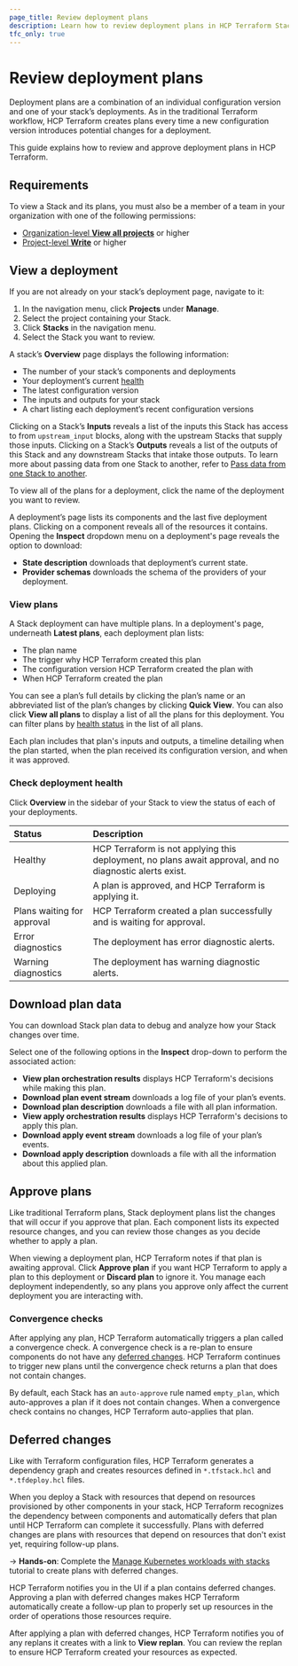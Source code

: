 ```yaml
---
page_title: Review deployment plans
description: Learn how to review deployment plans in HCP Terraform Stacks.
tfc_only: true
---
```


# Review deployment plans

Deployment plans are a combination of an individual configuration version and one of your stack’s deployments. As in the traditional Terraform workflow, HCP Terraform creates plans every time a new configuration version introduces potential changes for a deployment. 

This guide explains how to review and approve deployment plans in HCP Terraform.

## Requirements

To view a Stack and its plans, you must also be a member of a team in your organization with one of the following permissions:
* [Organization-level **View all projects**](/terraform/cloud-docs/users-teams-organizations/permissions#view-all-projects) or higher
* [Project-level **Write**](/terraform/cloud-docs/users-teams-organizations/permissions#write) or higher

## View a deployment

If you are not already on your stack’s deployment page, navigate to it:

1. In the navigation menu, click **Projects** under **Manage**.  
1. Select the project containing your Stack.  
1. Click **Stacks** in the navigation menu.  
1. Select the Stack you want to review.

A stack’s **Overview** page displays the following information:

* The number of your stack’s components and deployments  
* Your deployment’s current [health](#check-deployment-health)  
* The latest configuration version
* The inputs and outputs for your stack   
* A chart listing each deployment’s recent configuration versions

Clicking on a Stack’s **Inputs** reveals a list of the inputs this Stack has access to from `upstream_input` blocks, along with the upstream Stacks that supply those inputs. Clicking on a Stack’s **Outputs** reveals a list of the outputs of this Stack and any downstream Stacks that intake those outputs. To learn more about passing data from one Stack to another, refer to [Pass data from one Stack to another](/terraform/language/stacks/deploy/link-stacks).

To view all of the plans for a deployment, click the name of the deployment you want to review.

A deployment’s page lists its components and the last five deployment plans. Clicking on a component reveals all of the resources it contains. Opening the **Inspect** dropdown menu on a deployment's page reveals the option to download: 

* **State description** downloads that deployment’s current state.  
* **Provider schemas** downloads the schema of the providers of your deployment. 

### View plans

A Stack deployment can have multiple plans. In a deployment's page, underneath **Latest plans**, each deployment plan lists:

* The plan name   
* The trigger why HCP Terraform created this plan  
* The configuration version HCP Terraform created the plan with  
* When HCP Terraform created the plan

You can see a plan’s full details by clicking the plan’s name or an abbreviated list of the plan’s changes by clicking **Quick View**. You can also click **View all plans** to display a list of all the plans for this deployment. You can filter plans by [health status](#check-deployment-health) in the list of all plans. 

Each plan includes that plan's inputs and outputs, a timeline detailing when the plan started, when the plan received its configuration version, and when it was approved.  

### Check deployment health

Click **Overview** in the sidebar of your Stack to view the status of each of your deployments. 

| Status | Description |
| :---- | :---- |
| Healthy | HCP Terraform is not applying this deployment, no plans await approval, and no diagnostic alerts exist. |
| Deploying | A plan is approved, and HCP Terraform is applying it. |
| Plans waiting for approval | HCP Terraform created a plan successfully and is waiting for approval. |
| Error diagnostics | The deployment has error diagnostic alerts. |
| Warning diagnostics | The deployment has warning diagnostic alerts. |


## Download plan data

You can download Stack plan data to debug and analyze how your Stack changes over time. 

Select one of the following options in the **Inspect** drop-down to perform the associated action:

* **View plan orchestration results** displays HCP Terraform's decisions while making this plan.  
* **Download plan event stream** downloads a log file of your plan’s events.   
* **Download plan description** downloads a file with all plan information.  
* **View apply orchestration results** displays HCP Terraform's decisions to apply this plan.  
* **Download apply event stream** downloads a log file of your plan’s events.  
* **Download apply description** downloads a file with all the information about this applied plan.

## Approve plans

Like traditional Terraform plans, Stack deployment plans list the changes that will occur if you approve that plan. Each component lists its expected resource changes, and you can review those changes as you decide whether to apply a plan. 

When viewing a deployment plan, HCP Terraform notes if that plan is awaiting approval. Click **Approve plan** if you want HCP Terraform to apply a plan to this deployment or **Discard plan** to ignore it. You manage each deployment independently, so any plans you approve only affect the current deployment you are interacting with.

### Convergence checks

After applying any plan, HCP Terraform automatically triggers a plan called a convergence check. A convergence check is a re-plan to ensure components do not have any [deferred changes](#deferred-changes). HCP Terraform continues to trigger new plans until the convergence check returns a plan that does not contain changes. 

By default, each Stack has an `auto-approve` rule named `empty_plan`, which auto-approves a plan if it does not contain changes. When a convergence check contains no changes, HCP Terraform auto-applies that plan.

## Deferred changes

Like with Terraform configuration files, HCP Terraform generates a dependency graph and creates resources defined in `*.tfstack.hcl` and `*.tfdeploy.hcl` files. 

When you deploy a Stack with resources that depend on resources provisioned by other components in your stack, HCP Terraform recognizes the dependency between components and automatically defers that plan until HCP Terraform can complete it successfully. Plans with deferred changes are plans with resources that depend on resources that don't exist yet, requiring follow-up plans.

-> **Hands-on**: Complete the [Manage Kubernetes workloads with stacks](/terraform/tutorials/cloud/stacks-eks-deferred) tutorial to create plans with deferred changes.

HCP Terraform notifies you in the UI if a plan contains deferred changes. Approving a plan with deferred changes makes HCP Terraform automatically create a follow-up plan to properly set up resources in the order of operations those resources require. 

After applying a plan with deferred changes, HCP Terraform notifies you of any replans it creates with a link to **View replan**. You can review the replan to ensure HCP Terraform created your resources as expected.